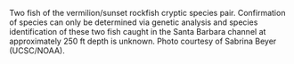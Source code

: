 \newpage

\includegraphics{cover_photo.png}
Two fish of the vermilion/sunset rockfish cryptic species pair.  Confirmation of 
species can only be determined via genetic analysis and species identification 
of these two fish caught in the Santa Barbara channel at approximately 250 ft depth 
is unknown. Photo courtesy of Sabrina Beyer (UCSC/NOAA).

<!--
\printnoidxglossary[sort=word]
-->

